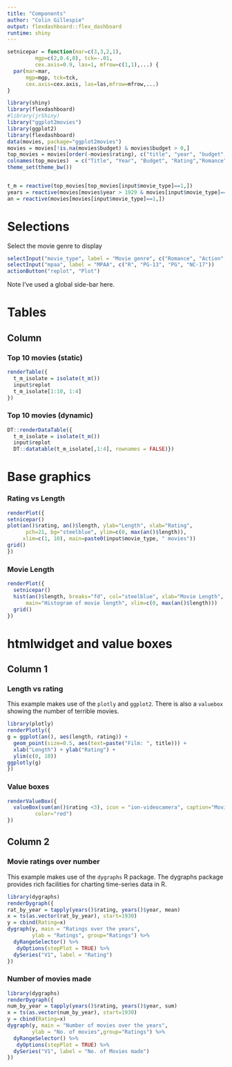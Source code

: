 ```yaml
---
title: "Components"
author: "Colin Gillespie"
output: flexdashboard::flex_dashboard
runtime: shiny
---
```


```r
setnicepar = function(mar=c(3,3,2,1), 
         mgp=c(2,0.4,0), tck=-.01,
         cex.axis=0.9, las=1, mfrow=c(1,1),...) {
  par(mar=mar, 
      mgp=mgp, tck=tck,
      cex.axis=cex.axis, las=las,mfrow=mfrow,...)
}
```


```r
library(shiny)
library(flexdashboard)
#library(jrShiny)
library("ggplot2movies")
library(ggplot2)
library(flexdashboard)
data(movies, package="ggplot2movies")
movies = movies[!is.na(movies$budget) & movies$budget > 0,]
top_movies = movies[order(-movies$rating), c("title", "year", "budget", "rating", "Romance", "Action", "Animation"), ]
colnames(top_movies)  = c("Title", "Year", "Budget", "Rating","Romance", "Action", "Animation")
theme_set(theme_bw())


t_m = reactive(top_movies[top_movies[input$movie_type]==1,])
years = reactive(movies[movies$year > 1929 & movies[input$movie_type]==1,])
an = reactive(movies[movies[input$movie_type]==1,])
```


Selections {.sidebar}
===============================


Select the movie genre to display

```r
selectInput("movie_type", label = "Movie genre", c("Romance", "Action", "Animation"))
selectInput("mpaa", label = "MPAA", c("R", "PG-13", "PG", "NC-17"))
actionButton("replot", "Plot")
```

Note I've used a global side-bar here.

Tables
===================================== 

Column {.tabset .tabset-fade}
-------------------------------------
### Top 10 movies (static)

```r
renderTable({
  t_m_isolate = isolate(t_m())
  input$replot
  t_m_isolate[1:10, 1:4]
})
```

### Top 10 movies (dynamic)

```r
DT::renderDataTable({
  t_m_isolate = isolate(t_m())
  input$replot
  DT::datatable(t_m_isolate[,1:4], rownames = FALSE)})
```


Base graphics 
===================================== 

### Rating vs Length

```r
renderPlot({
setnicepar()
plot(an()$rating, an()$length, ylab="Length", xlab="Rating", 
      pch=21, bg="steelblue", ylim=c(0, max(an()$length)), 
     xlim=c(1, 10), main=paste0(input$movie_type, " movies"))
grid()
})
```

### Movie Length

```r
renderPlot({
  setnicepar()
  hist(an()$length, breaks="fd", col="steelblue", xlab="Movie Length", 
      main="Histogram of movie length", xlim=c(0, max(an()$length)))
  grid()
})
```

htmlwidget and value boxes
===================================== 

Column 1 {data-width=200}
------------------------------------
### Length vs rating

This example makes use of the `plotly` and `ggplot2`. There is also a `valuebox` showing the number
of terrible movies.

```r
library(plotly)
renderPlotly({
g = ggplot(an(), aes(length, rating)) + 
  geom_point(size=0.5, aes(text=paste("Film: ", title))) + 
  xlab("Length") + ylab("Rating") + 
  ylim(c(0, 10)) 
ggplotly(g)
})
```

### Value boxes

```r
renderValueBox({
  valueBox(sum(an()$rating <3), icon = "ion-videocamera", caption="Movies Rated less than 3", 
         color="red")
})
```

Column 2 {data-width=300}
-------------------------------------

### Movie ratings over number

This example makes use of the `dygraphs` R package. The dygraphs
package provides rich facilities for charting time-series data 
in R. 

```r
library(dygraphs)
renderDygraph({
rat_by_year = tapply(years()$rating, years()$year, mean)
x = ts(as.vector(rat_by_year), start=1930)
y = cbind(Rating=x)
dygraph(y, main = "Ratings over the years", 
        ylab = "Ratings", group="Ratings") %>% 
  dyRangeSelector() %>%
   dyOptions(stepPlot = TRUE) %>%
  dySeries("V1", label = "Rating")
})
```

### Number of movies made

```r
library(dygraphs)
renderDygraph({
num_by_year = tapply(years()$rating, years()$year, sum)
x = ts(as.vector(num_by_year), start=1930)
y = cbind(Rating=x)
dygraph(y, main = "Number of movies over the years", 
        ylab = "No. of movies",group="Ratings") %>% 
  dyRangeSelector() %>%
   dyOptions(stepPlot = TRUE) %>%
  dySeries("V1", label = "No. of Movies made")
})
```





